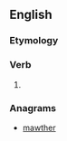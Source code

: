 ==English==

===Etymology===
{{suffix|en|warm|eth}}

===Verb===
{{head|en|verb form}}

# {{en-archaic third-person singular of|warm}}

===Anagrams===
* [[mawther#English|mawther]]